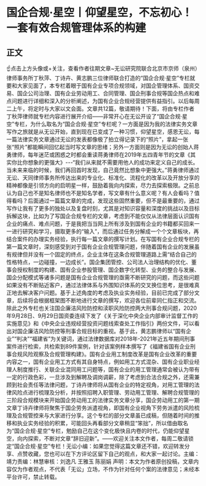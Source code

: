 # 国企合规·星空丨仰望星空，不忘初心！一套有效合规管理体系的构建
## 正文
☝点击上方头像或+关注，查看作者往期文章~无讼研究院联合北京市京师（泉州）律师事务所丁秋萍、丁诗卉、黄志鹏三位律师联合打造的“国企合规·星空”专栏就要和大家见面了，本专栏着眼于国有企业专项合规领域，对国企管理体系、国资交易、国企公司治理、国有企业劳动用工、合同管理、国企刑事合规等国企热点和难点问题进行详细和深入的分析阐述，为国有企业合规经营提供有益指引。以后每周二上午，将定时与大家以文会面。文章共12篇，敬请期待！下面，将由专栏作者丁秋萍律师就专栏内容进行展开介绍——非常开心在无讼开设了“国企合规·星空”专栏，为什么取名为“国企合规·星空”专栏呢？一方面是因为我的法律实务文章写作之旅就是从无讼开始，直到现在已变成了一种习惯，仰望星空，感恩无讼，每一篇法律实务文章通过无讼的发表都像极了拍立得记录下的“照片”，拿起一张张“照片”都能瞬间回忆起当时写文章的思绪；另外一方面则是因为无讼的创始人蒋勇律师，每年迷茫或困惑之时都会重读蒋勇律师在2019年五四青年节的文章《其实你比你想象的更强大》---“我们从来就不需要用他人的成功来定义自己的成长。当未来来临的时候，我们再回首时发现，自己竟然比想象中更强大。”蒋勇律师通过无讼、天同律师事务所传达出来的专业化、标准化、流程化的改革以及开放分享的精神都像是引领方向的启明星一样，鼓励着我向内探索，尽力去探索极限。之前总认为自己也不是知名律师也不是知名学者，写文章有什么意义呢？有人会看吗？值得看吗？后面通过一篇篇文章的完成，发现这些固然重要，但不是最重要的，通过写作让我有了更多的独处以及复盘时刻，尤其是对知识容量和深度的挑战以及目标拆解这块，比如为了写国企合规专栏的文章，考虑到不能仅仅从法律层面认识国有企业的痛点、难点问题，于是我把当当网上所有涉及到国有企业的书籍都买回来一一进行研究和学习，摄取更多的“输入”，而后通过任务分解成一个个文章板块，再结合案件的办理实务经验，执行每一篇文章的撰写计划。在写国有企业合规专栏的第一篇文章时，深刻感受到对于国有企业合规管理问题，伴随着国有企业的发展虽有规律但并没有一个固定的终点，企业主体在这条合规管理道路上需“结合自己的性格特点，一边碰撞，一边成长”。国企集团管控、公司法人治理结构的优化、董事会授权制度的构建、国有企业参股管理、国企数字化转型、业务的整合与发展、国企分配模式等诸多问题是国有企业合规管理的亟需不断研究的问题，而这些问题如果没有不断贴近客户，通过法律体系与外围知识体系的交叉换位思考，是很难真正地去解决客户问题。基于上述角度的考虑及执业实务经验，目前已完成了部分文章，后续将会根据框架图不断地进行文章的撰写，欢迎各位前辈同仁指正和交流。除此之外专栏也关注国企廉洁风险防控和渎职风险防控两大刑事合规问题，2020年9月28日、9月29日国资委连续下发了《关于深化中央企业内部审计监督工作的实施意见》和《中央企业违规经营投资问题线索查处工作指引》两份文件，可以看出对国企廉洁风险防控等刑事合规目标的重视。基于此，黄志鹏律师以“国有企业”“判决”“福建省”为关键词，通过法律数据库对2018年-2021年近五年期间刑事案件进行检索，共检索到89件案例，针对该案例样本撰写了《福建省国有企业刑事合规风险观察及合规管理构建》。国有企业用工制度改革是国有企业改革的重要内容之一，国有企业用工方式有其自身特点，例如用工方式混杂、国有企业职业经理人制度推行、关联企业混同用工问题等，国有企业的用工管理通常会被认为带有一定的行政色彩，一旦涉及到解聘及调岗调薪，除了考虑到合法合规之外，还需兼顾到社会责任等法律问题，丁诗卉律师将从国有企业的特定视角，对用工管理的法律风险点进行梳理及分析，并按照招聘入职管理、劳动用工管理、解聘合规管理的三阶段合规模块来开始国企劳动用工的法律实务文章分享，国企劳动用工的第一期文章丁诗卉律师将聚焦于国企劳务派遣视角，即国有企业视角下劳务派遣的风险梳理及合规管控来与大家进行分享。这个专栏的部分文章虽已成稿，但随着时间的推移和执业实务经验的积累，可能回头再看部分文章稍显“笨拙”，所以借由取名为“国企合规·星空”专栏，勉励自己在这个变化极快且内卷的时代，仍能仰望星空，向内探索，不断对文章“辞旧迎新”。——欢迎关注本文作者，每周二敬请锁定“国企合规·星空”专栏！无讼小编：如果您觉得这篇文章还不错，欢迎转发分享、点赞收藏，您也可以在下方评论区留下自己的观点，和大家一起讨论。主编：靖力责编：林慧审核：刘逸凡 王雅玉 陈丽娟 声明：本文为作者原创投稿，文章内容仅为作者观点，不代表「无讼」立场，不作为针对任何个案的法律意见；未经本平台许可，禁止转载。